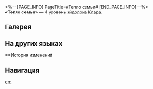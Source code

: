 <%-- [PAGE_INFO]
PageTitle=#Тепло семьи#
[END_PAGE_INFO] --%>
{{Эйдолон Инфобокс
|Название         = Тепло семьи
|Изображение      = Эйдолон Тепло семьи.png
|Персонаж         = Клара
|Уровень          = 4
|Длительность     = 
|Описание         = Когда противник атакует Клару, получаемый ею урон понижается на 30%. Этот эффект длится до начала её следующего хода.
|Свойство1        = 
|Масштабирование1 = 
}}
'''«Тепло семьи»''' — 4 уровень [[эйдолон]]а [[Клара]].

==Галерея==
{{Галерея|position=left|captionalign=center
|Персонаж Клара Эйдолон 4.png|Осколок Эйдолона
}}

==На других языках==
{{На других языках
|en   = Family's Warmth
|zhs  = 家人的温暖
|zht  = 家人的溫暖
|ja   = {{Rubi|家族|かぞく}}の{{Rubi|温|あたた}}かさ
|ko   = 가족의 따스함
|es   = Calidez familiar
|fr   = Chaleur familiale
|ru   = Тепло семьи
|th   = Family's Warmth
|vi   = Mái Ấm Gia Đình
|de   = Wärme der Familie
|id   = Family's Warmth
|pt   = Aconchego Familiar
}}

==История изменений
{{История изменений|3.5}}

==Навигация==
{{Навык Навбокс|Клара}}

[[en:]]
